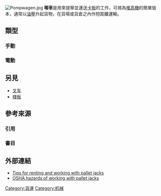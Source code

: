 {{noteTA
|T=zh-cn:托盘车; zh-tw:托板車; zh-hk:唧車;
|1=zh-cn:托盘车; zh-tw:托板車; zh-hk:唧車;
|2=zh-cn:叉车; zh-tw:堆高機; zh-hk:鏟車;
|3=zh:托盘; zh-hans:托盘; zh-hant:托盤; zh-tw:棧板; zh-hk:卡板; zh-mo:托盤;
}}

[[Image:Pompwagen.jpg|thumb]]
'''唧車'''是用來提舉並運送[[卡板|卡板]]的工作，可視為[[堆高機|堆高機]]的簡單版本，通常以[[油壓|油壓]]升起貨物，在貨場或貨倉之內作短距離運輸。

== 類型 ==
=== 手動 ===


=== 電動 ===


==另見==
*[[叉车|叉车]]
*[[棧板|棧板]]

== 參考來源 ==
=== 引用 ===
{{reflist|2}}

===書目===

== 外部連結 ==
{{Commons category|Pallet jacks}}
* [http://mke414.com/pallet-jack Tips for renting and working with pallet jacks]{{Wayback|url=http://mke414.com/pallet-jack |date=20170222131456 }}
* [http://www.osha.gov/SLTC/etools/woodworking/commonhaz_forklifts.html#Hazards%20from%20Working%20with%20Pallet%20Jacks OSHA hazards of working with pallet jacks]{{Wayback|url=http://www.osha.gov/SLTC/etools/woodworking/commonhaz_forklifts.html#Hazards%20from%20Working%20with%20Pallet%20Jacks |date=20201019032831 }}

[[Category:貨運|Category:貨運]]
[[Category:机械|Category:机械]]